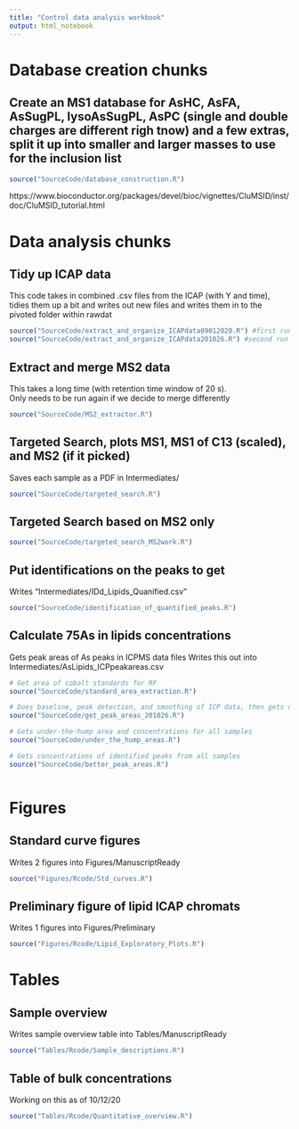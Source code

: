 ```yaml
---
title: "Control data analysis workbook"
output: html_notebook
---
```


# Database creation chunks
## Create an MS1 database for AsHC, AsFA, AsSugPL, lysoAsSugPL, AsPC (single and double charges are different righ tnow) and a few extras, split it up into smaller and larger masses to use for the inclusion list
```r
source("SourceCode/database_construction.R")
```

https://www.bioconductor.org/packages/devel/bioc/vignettes/CluMSID/inst/doc/CluMSID_tutorial.html


# Data analysis chunks
## Tidy up ICAP data
This code takes in combined .csv files from the ICAP (with Y and time), tidies them up a bit and writes out new files and writes them in to the pivoted folder within rawdat
```r
source("SourceCode/extract_and_organize_ICAPdata09012020.R") #first run of Aslipids
source("SourceCode/extract_and_organize_ICAPdata201026.R") #second run of Aslipids
```

## Extract and merge MS2 data 
This takes a long time (with retention time window of 20 s).  
Only needs to be run again if we decide to merge differently
```r
source("SourceCode/MS2_extractor.R")
```

## Targeted Search, plots MS1, MS1 of C13 (scaled), and MS2 (if it picked)
Saves each sample as a PDF in Intermediates/ 
```r
source("SourceCode/targeted_search.R")
```

## Targeted Search based on MS2 only
```r
source("SourceCode/targeted_search_MS2work.R")
```

## Put identifications on the peaks to get 
Writes "Intermediates/IDd_Lipids_Quanified.csv"
```r
source("SourceCode/identification_of_quantified_peaks.R")
```

## Calculate 75As in lipids concentrations
Gets peak areas of As peaks in ICPMS data files
Writes this out into Intermediates/AsLipids_ICPpeakareas.csv
```r
# Get area of cobalt standards for RF
source("SourceCode/standard_area_extraction.R")

# Does baseline, peak detection, and smoothing of ICP data, then gets detected peaks
source("SourceCode/get_peak_areas_201026.R") 

# Gets under-the-hump area and concentrations for all samples
source("SourceCode/under_the_hump_areas.R")

# Gets concentrations of identified peaks from all samples
source("SourceCode/better_peak_areas.R")



```





#
# Figures
## Standard curve figures
Writes 2 figures into Figures/ManuscriptReady
```r
source("Figures/Rcode/Std_curves.R")
```

## Preliminary figure of lipid ICAP chromats
Writes 1 figures into Figures/Preliminary
```r
source("Figures/Rcode/Lipid_Exploratory_Plots.R")
```




#
# Tables
## Sample overview
Writes sample overview table into Tables/ManuscriptReady
```r
source("Tables/Rcode/Sample_descriptions.R")
```

## Table of bulk concentrations
Working on this as of 10/12/20
```r
source("Tables/Rcode/Quantitative_overview.R")
```
#